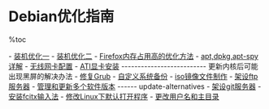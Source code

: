 = Debian优化指南 =

%toc

- [[装机优化一]]
- [[装机优化二]]
- [[Firefox内存占用高的优化方法]]
- [[apt,dpkg,apt-spy详解]]
- [[无线网卡配置]]
- [[ATI显卡安装]] -------------------------- 更新内核后可能出现黑屏的解决办法
- [[修复Grub]]
- [[自定义系统备份]]
- [[iso镜像文件制作]]
- [[架设ftp服务器]]
- [[管理和更新多个软件版本]] ------ update-alternatives
- [[架设git服务器]]
- [[安装fcitx输入法]]
- [[修改Linux下默认打开程序]]
- [[更改用户名和主目录]]
